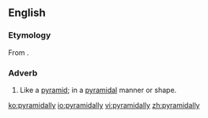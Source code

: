 ==English==

===Etymology===
From {{suffix|pyramidal|ly|lang=en}}.

===Adverb===
{{en-adv|-}}

# Like a [[pyramid]]; in a [[pyramidal]] manner or shape.

[[ko:pyramidally]]
[[io:pyramidally]]
[[vi:pyramidally]]
[[zh:pyramidally]]